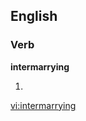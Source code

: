 ==English==
===Verb===
'''intermarrying'''
# {{present participle of|[[intermarry]]}}

[[vi:intermarrying]]